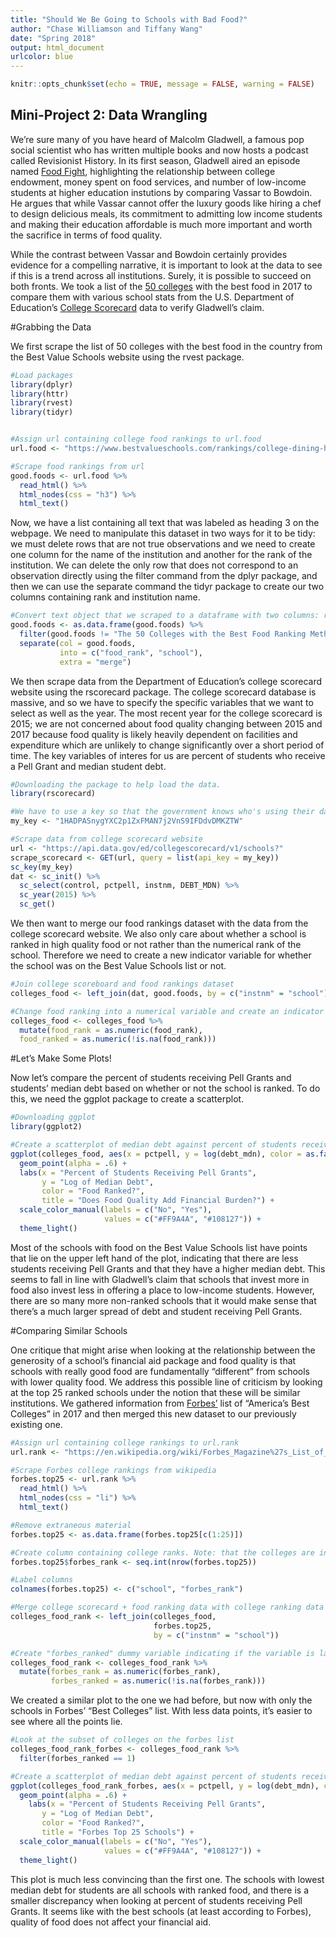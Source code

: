 ```yaml
---
title: "Should We Be Going to Schools with Bad Food?"
author: "Chase Williamson and Tiffany Wang"
date: "Spring 2018"
output: html_document
urlcolor: blue
---
```


```r
knitr::opts_chunk$set(echo = TRUE, message = FALSE, warning = FALSE)
```

## Mini-Project 2: Data Wrangling

We're sure many of you have heard of Malcolm Gladwell, a famous pop social scientist who has written multiple books and now hosts a podcast called Revisionist History. In its first season, Gladwell aired an episode named [Food Fight](http://revisionisthistory.com/episodes/05-food-fight), highlighting the relationship between college endowment, money spent on food services, and number of low-income students at higher education instutions by comparing Vassar to Bowdoin. He argues that while Vassar cannot offer the luxury goods like hiring a chef to design delicious meals, its commitment to admitting low income students and making their education affordable is much more important and worth the sacrifice in terms of food quality.

While the contrast between Vassar and Bowdoin certainly provides evidence for a compelling narrative, it is important to look at the data to see if this is a trend across all institutions. Surely, it is possible to succeed on both fronts. We took a list of the [50 colleges](https://www.bestvalueschools.com/rankings/college-dining-halls/) with the best food in 2017 to compare them with various school stats from the U.S. Department of Education's [College Scorecard](https://collegescorecard.ed.gov/data/documentation/) data to verify Gladwell's claim.

#Grabbing the Data

We first scrape the list of 50 colleges with the best food in the country from the Best Value Schools website using the rvest package. 
```r
#Load packages
library(dplyr)
library(httr)
library(rvest)
library(tidyr)


#Assign url containing college food rankings to url.food
url.food <- "https://www.bestvalueschools.com/rankings/college-dining-halls/"

#Scrape food rankings from url
good.foods <- url.food %>%
  read_html() %>%
  html_nodes(css = "h3") %>%
  html_text()
```

Now, we have a list containing all text that was labeled as heading 3 on the webpage. We need to manipulate this dataset in two ways for it to be tidy: we must delete rows that are not true observations and we need to create one column for the name of the institution and another for the rank of the institution. We can delete the only row that does not correspond to an observation directly using the filter command from the dplyr package, and then we can use the separate command the tidyr package to create our two columns containing rank and institution name. 

```r
#Convert text object that we scraped to a dataframe with two columns: rank and school name
good.foods <- as.data.frame(good.foods) %>%
  filter(good.foods != "The 50 Colleges with the Best Food Ranking Methodology") %>%
  separate(col = good.foods, 
           into = c("food_rank", "school"), 
           extra = "merge")
```


We then scrape data from the Department of Education's college scorecard website using the rscorecard package. The college scorecard database is massive, and so we have to specify the specific variables that we want to select as well as the year. The most recent year for the college scorecard is 2015; we are not concerned about food quality changing between 2015 and 2017 because food quality is likely heavily dependent on facilities and expenditure which are unlikely to change significantly over a short period of time. The key variables of interes for us are percent of students who receive a Pell Grant and median student debt. 

```r
#Downloading the package to help load the data.
library(rscorecard)

#We have to use a key so that the government knows who's using their data
my_key <- "1HADPASnygYXC2p1ZxFMAN7j2VnS9IFDdvDMKZTW"

#Scrape data from college scorecard website
url <- "https://api.data.gov/ed/collegescorecard/v1/schools?"
scrape_scorecard <- GET(url, query = list(api_key = my_key))
sc_key(my_key)
dat <- sc_init() %>%
  sc_select(control, pctpell, instnm, DEBT_MDN) %>%
  sc_year(2015) %>%
  sc_get()
```


We then want to merge our food rankings dataset with the data from the college scorecard website. We also only care about whether a school is ranked in high quality food or not rather than the numerical rank of the school. Therefore we need to create a new indicator variable for whether the school was on the Best Value Schools list or not.

```r
#Join college scoreboard and food rankings dataset
colleges_food <- left_join(dat, good.foods, by = c("instnm" = "school"))

#Change food ranking into a numerical variable and create an indicator variable for if the school is ranked
colleges_food <- colleges_food %>%
  mutate(food_rank = as.numeric(food_rank), 
  food_ranked = as.numeric(!is.na(food_rank)))
```

#Let's Make Some Plots!

Now let's compare the percent of students receiving Pell Grants and students' median debt based on whether or not the school is ranked. To do this, we need the ggplot package to create a scatterplot.

```r
#Downloading ggplot 
library(ggplot2)

#Create a scatterplot of median debt against percent of students receiving pell grants
ggplot(colleges_food, aes(x = pctpell, y = log(debt_mdn), color = as.factor(food_ranked))) + 
  geom_point(alpha = .6) +
  labs(x = "Percent of Students Receiving Pell Grants",
       y = "Log of Median Debt",
       color = "Food Ranked?",
       title = "Does Food Quality Add Financial Burden?") +
  scale_color_manual(labels = c("No", "Yes"), 
                     values = c("#FF9A4A", "#108127")) +
  theme_light()
```

Most of the schools with food on the Best Value Schools list have points that lie on the upper left hand of the plot, indicating that there are less students receiving Pell Grants and that they have a higher median debt. This seems to fall in line with Gladwell's claim that schools that invest more in food also invest less in offering a place to low-income students. However, there are so many more non-ranked schools that it would make sense that there's a much larger spread of debt and student receiving Pell Grants.

#Comparing Similar Schools

One critique that might arise when looking at the relationship between the generosity of a school's financial aid package and food quality is that schools with really good food are fundamentally "different" from schools with lower quality food. We address this possible line of criticism by looking at the top 25 ranked schools under the notion that these will be similar institutions. We gathered information from [Forbes'](https://en.wikipedia.org/wiki/Forbes_Magazine%27s_List_of_America%27s_Best_Colleges) list of "America's Best Colleges" in 2017 and then merged this new dataset to our previously existing one.

```r
#Assign url containing college rankings to url.rank
url.rank <- "https://en.wikipedia.org/wiki/Forbes_Magazine%27s_List_of_America%27s_Best_Colleges"

#Scrape Forbes college rankings from wikipedia
forbes.top25 <- url.rank %>%
  read_html() %>%
  html_nodes(css = "li") %>%
  html_text() 

#Remove extraneous material
forbes.top25 <- as.data.frame(forbes.top25[c(1:25)])

#Create column containing college ranks. Note: that the colleges are in ranked order, but there is not a rank variable
forbes.top25$forbes_rank <- seq.int(nrow(forbes.top25))

#Label columns
colnames(forbes.top25) <- c("school", "forbes_rank")

#Merge college scorecard + food ranking data with college ranking data
colleges_food_rank <- left_join(colleges_food, 
                                forbes.top25, 
                                by = c("instnm" = "school"))

#Create "forbes_ranked" dummy variable indicating if the variable is labeled in that particular category
colleges_food_rank <- colleges_food_rank %>%
  mutate(forbes_rank = as.numeric(forbes_rank), 
         forbes_ranked = as.numeric(!is.na(forbes_rank)))

```

We created a similar plot to the one we had before, but now with only the schools in Forbes' "Best Colleges" list. With less data points, it's easier to see where all the points lie.

```r
#Look at the subset of colleges on the forbes list
colleges_food_rank_forbes <- colleges_food_rank %>%
  filter(forbes_ranked == 1)

#Create a scatterplot of median debt against percent of students receiving pell grants
ggplot(colleges_food_rank_forbes, aes(x = pctpell, y = log(debt_mdn), color = as.factor(food_ranked))) + 
  geom_point(alpha = .6) +
    labs(x = "Percent of Students Receiving Pell Grants",
       y = "Log of Median Debt",
       color = "Food Ranked?",
       title = "Forbes Top 25 Schools") +
  scale_color_manual(labels = c("No", "Yes"), 
                     values = c("#FF9A4A", "#108127")) +
  theme_light()
```

This plot is much less convincing than the first one. The schools with lowest median debt for students are all schools with ranked food, and there is a smaller discrepancy when looking at percent of students receiving Pell Grants. It seems like with the best schools (at least according to Forbes), quality of food does not affect your financial aid.

